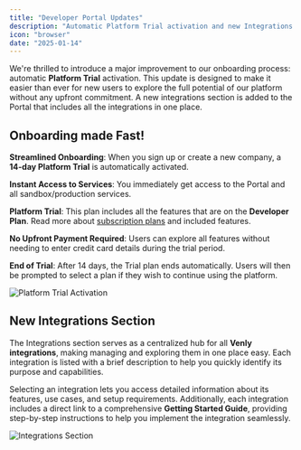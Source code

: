 ```yaml
---
title: "Developer Portal Updates"
description: "Automatic Platform Trial activation and new Integrations section"
icon: "browser"
date: "2025-01-14"
---
```


We're thrilled to introduce a major improvement to our onboarding process: automatic **Platform Trial** activation. This update is designed to make it easier than ever for new users to explore the full potential of our platform without any upfront commitment. A new integrations section is added to the Portal that includes all the integrations in one place.

## Onboarding made Fast!

**Streamlined Onboarding**: When you sign up or create a new company, a **14-day Platform Trial** is automatically activated.

**Instant Access to Services**: You immediately get access to the Portal and all sandbox/production services. 

**Platform Trial**: This plan includes all the features that are on the **Developer Plan**. Read more about [subscription plans](https://www.venly.io/pricing) and included features.

**No Upfront Payment Required**: Users can explore all features without needing to enter credit card details during the trial period.

**End of Trial**: After 14 days, the Trial plan ends automatically. Users will then be prompted to select a plan if they wish to continue using the platform.

<Frame>
  <img src="https://files.readme.io/f8e1121f01ea7457851c4f74b2b3b24eb4ad299b287ac4ca9cd7e90fa915052c-image.png" alt="Platform Trial Activation" />
</Frame>

## New Integrations Section

The Integrations section serves as a centralized hub for all **Venly integrations**, making managing and exploring them in one place easy. Each integration is listed with a brief description to help you quickly identify its purpose and capabilities.

Selecting an integration lets you access detailed information about its features, use cases, and setup requirements. Additionally, each integration includes a direct link to a comprehensive **Getting Started Guide**, providing step-by-step instructions to help you implement the integration seamlessly.

<Frame>
  <img src="https://files.readme.io/37ff432be2b4bc1247d5e944d178bc15d81af66e0b3e9d7f69bd3d5c85451e8d-image.png" alt="Integrations Section" />
</Frame>
